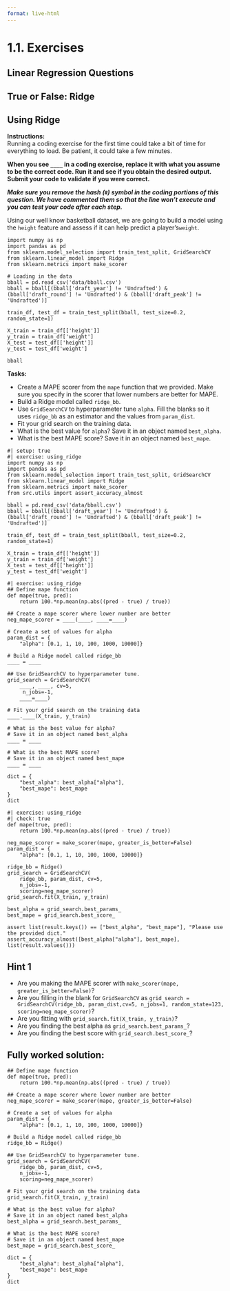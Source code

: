 ```yaml
---
format: live-html
---
```


<script src='../../src/quiz.js'></script>

# 1.1. Exercises

## Linear Regression Questions

<div id='mcq1'></div>
<script>
    generateQuiz(
        'mcq1',
        'Question 1',
        'Which of the following is a well known <code>Ridge</code> hyperparameter?',
        {
        '<code>beta</code>': 'What comes before Beta?',
        '<code>alpha</code>': 'Super!',
        '<code>a</code>': 'Closer but not quiet.',
        '<code>alpheba</code>': 'Any chance you have seen the musical Wicked? This is a name, not a hyperparameter.',
        },
        '<code>alpha</code>',
    );
</script>

## True or False: Ridge

<div id='mcq2'></div>
<script>
    generateQuiz(
        'mcq2',
        'Question 1',
        'Ridge is a regression modeling approach.',
        {
        'True': 'You got it.',
        'False': 'It’s not a classification approach however you can use it with classification (this is outside the scope of this course).',
        },
        'True',
    );
</script>

<div id='mcq3'></div>
<script>
    generateQuiz(
        'mcq3',
        'Question 2',
        'Increasing <code>alpha</code> increases model complexity.',
        {
        'True': 'I think you are thinking of <code>gamma</code> or <code>C</code> for <code>SVM</code>. If we increase <code>alpha</code>, we decrease complexity.',
        'False': '',
        },
        'False',
    );
</script>

<div id='mcq4'></div>
<script>
    generateQuiz(
        'mcq4',
        'Question 3',
        '<code>Ridge</code> can be used with datasets that have multiple features?',
        {
        'True': '',
        'False': 'We can use it for many features!',
        },
        'True',
    );
</script>

## Using Ridge

**Instructions:**    
Running a coding exercise for the first time could take a bit of time for everything to load.  Be patient, it could take a few minutes. 

**When you see `____` in a coding exercise, replace it with what you assume to be the correct code.  Run it and see if you obtain the desired output.  Submit your code to validate if you were correct.**

_**Make sure you remove the hash (`#`) symbol in the coding portions of this question.  We have commented them so that the line won't execute and you can test your code after each step.**_

Using our well know basketball dataset, we are going to build a model using the `height` feature and assess if it can help predict a player's` weight`.

```pyodide
import numpy as np
import pandas as pd
from sklearn.model_selection import train_test_split, GridSearchCV
from sklearn.linear_model import Ridge
from sklearn.metrics import make_scorer

# Loading in the data
bball = pd.read_csv('data/bball.csv')
bball = bball[(bball['draft_year'] != 'Undrafted') & (bball['draft_round'] != 'Undrafted') & (bball['draft_peak'] != 'Undrafted')]

train_df, test_df = train_test_split(bball, test_size=0.2, random_state=1)

X_train = train_df[['height']]
y_train = train_df['weight']
X_test = test_df[['height']]
y_test = test_df['weight']

bball
```

**Tasks:**

- Create a MAPE scorer from the `mape` function that we provided. Make sure you specify in the scorer that lower numbers are better for MAPE. 
- Build a Ridge model called `ridge_bb`.
- Use `GridSearchCV` to hyperparameter tune `alpha`. Fill the blanks so it uses `ridge_bb` as an estimator and the values from `param_dist`.
- Fit your grid search on the training data.
- What is the best value for `alpha`? Save it in an object named `best_alpha`.
- What is the best MAPE score? Save it in an object named `best_mape`.

```pyodide
#| setup: true
#| exercise: using_ridge
import numpy as np
import pandas as pd
from sklearn.model_selection import train_test_split, GridSearchCV
from sklearn.linear_model import Ridge
from sklearn.metrics import make_scorer
from src.utils import assert_accuracy_almost

bball = pd.read_csv('data/bball.csv')
bball = bball[(bball['draft_year'] != 'Undrafted') & (bball['draft_round'] != 'Undrafted') & (bball['draft_peak'] != 'Undrafted')]

train_df, test_df = train_test_split(bball, test_size=0.2, random_state=1)

X_train = train_df[['height']]
y_train = train_df['weight']
X_test = test_df[['height']]
y_test = test_df['weight']

```


```pyodide
#| exercise: using_ridge
## Define mape function 
def mape(true, pred):
    return 100.*np.mean(np.abs((pred - true) / true))

## Create a mape scorer where lower number are better 
neg_mape_scorer = ____(____, ____=____)

# Create a set of values for alpha
param_dist = {
    "alpha": [0.1, 1, 10, 100, 1000, 10000]}

# Build a Ridge model called ridge_bb
____ = ____

## Use GridSearchCV to hyperparameter tune. 
grid_search = GridSearchCV(
    ____, ____, cv=5,
     n_jobs=-1,
    ____=____)

# Fit your grid search on the training data
____.____(X_train, y_train)

# What is the best value for alpha?
# Save it in an object named best_alpha
____ = ____

# What is the best MAPE score?
# Save it in an object named best_mape
____ = ____

dict = {
    "best_alpha": best_alpha["alpha"],
    "best_mape": best_mape
}
dict
```

```pyodide
#| exercise: using_ridge
#| check: true
def mape(true, pred):
    return 100.*np.mean(np.abs((pred - true) / true))

neg_mape_scorer = make_scorer(mape, greater_is_better=False)
param_dist = {
    "alpha": [0.1, 1, 10, 100, 1000, 10000]}

ridge_bb = Ridge()
grid_search = GridSearchCV(
    ridge_bb, param_dist, cv=5,
    n_jobs=-1,
    scoring=neg_mape_scorer)
grid_search.fit(X_train, y_train)

best_alpha = grid_search.best_params_
best_mape = grid_search.best_score_

assert list(result.keys()) == ["best_alpha", "best_mape"], "Please use the provided dict."
assert_accuracy_almost([best_alpha["alpha"], best_mape], list(result.values()))
```

:::: { .hint exercise="using_ridge"}
::: { .callout-note collapse="false"}

## Hint 1

- Are you making the MAPE scorer with `make_scorer(mape, greater_is_better=False)`?
- Are you filling in the blank for `GridSearchCV` as  `grid_search = GridSearchCV(ridge_bb, param_dist,cv=5, n_jobs=1, random_state=123, scoring=neg_mape_scorer)`?
- Are you fitting with `grid_search.fit(X_train, y_train)`?
- Are you finding the best alpha as `grid_search.best_params_`? 
- Are you finding the best score with `grid_search.best_score_`? 

:::
::::

:::: { .solution exercise="using_ridge" }
::: { .callout-tip collapse="false"}

## Fully worked solution:

```pyodide
## Define mape function 
def mape(true, pred):
    return 100.*np.mean(np.abs((pred - true) / true))

## Create a mape scorer where lower number are better 
neg_mape_scorer = make_scorer(mape, greater_is_better=False)

# Create a set of values for alpha
param_dist = {
    "alpha": [0.1, 1, 10, 100, 1000, 10000]}

# Build a Ridge model called ridge_bb
ridge_bb = Ridge()

## Use GridSearchCV to hyperparameter tune. 
grid_search = GridSearchCV(
    ridge_bb, param_dist, cv=5,
    n_jobs=-1,
    scoring=neg_mape_scorer)

# Fit your grid search on the training data
grid_search.fit(X_train, y_train)

# What is the best value for alpha?
# Save it in an object named best_alpha
best_alpha = grid_search.best_params_

# What is the best MAPE score?
# Save it in an object named best_mape
best_mape = grid_search.best_score_

dict = {
    "best_alpha": best_alpha["alpha"],
    "best_mape": best_mape
}
dict
```

:::
::::
